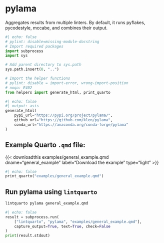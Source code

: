 <hr style="height:0pt; visibility:hidden;" />

# pylama

Aggregates results from multiple linters. By default, it runs pyflakes, pycodestyle, mccabe, and combines their output.

```python
#| echo: false
# pylint: disable=missing-module-docstring
# Import required packages
import subprocess
import sys

# Add parent directory to sys.path
sys.path.insert(0, "..")

# Import the helper functions
# pylint: disable = import-error, wrong-import-position
# noqa: E402
from helpers import generate_html, print_quarto
```

```python
#| echo: false
#| output: asis
generate_html(
    pypi_url="https://pypi.org/project/pylama/",
    github_url="https://github.com/klen/pylama",
    conda_url="https://anaconda.org/conda-forge/pylama"
)
```

## Example Quarto `.qmd` file:

{{< downloadthis examples/general_example.qmd dname="general_example" label="Download the example" type="light" >}}

:::{.pale-grey}
```python
#| echo: false
print_quarto("examples/general_example.qmd")
```
:::

## Run pylama using `lintquarto`

```.bash
lintquarto pylama general_example.qmd
```

:::{.pale-green}
<style>
.cell-output-stdout code {
  word-break: break-word !important;
  white-space: pre-wrap !important;
}
</style>
```python
#| echo: false
result = subprocess.run(
    ["lintquarto", "pylama", "examples/general_example.qmd"],
    capture_output=True, text=True, check=False
)
print(result.stdout)
```
:::